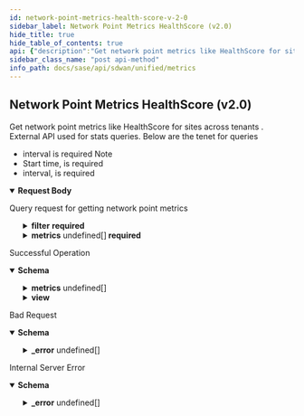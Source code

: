 ```yaml
---
id: network-point-metrics-health-score-v-2-0
sidebar_label: Network Point Metrics HealthScore (v2.0)
hide_title: true
hide_table_of_contents: true
api: {"description":"Get network point metrics like HealthScore for sites across tenants . External API used for stats queries. Below are the tenet for queries\n* interval is required\nNote\n* Start time, is required\n* interval, is required\n","operationId":"post-sdwan-v2.0-api-monitor-network_point_metrics_hs","requestBody":{"content":{"application/json":{"schema":{"properties":{"end_time":{"format":"date","type":"string"},"filter":{"description":"Filter: Required(FILTER_REQUIRED) Valid ","properties":{"direction":{"description":"Direction","items":{"description":"Direction","type":"string"},"type":"array"},"element":{"description":"Element","items":{"description":"Element","type":"string"},"type":"array"},"interface":{"description":"Interfaces","items":{"description":"Interfaces","type":"string"},"type":"array"},"site":{"description":"Site","type":"string"},"sites":{"description":"Sites","items":{"description":"Sites","type":"string"},"type":"array"},"waninterface":{"description":"Waninterface","items":{"description":"Waninterface","type":"string"},"type":"array"}}},"interval":{"description":"Interval: Required(error = INTERVAL_REQUIRED: Interval is required as part of the request) ","enum":["TEN_SEC","ONE_MIN","FIVE_MIN","ONE_HOUR","ONE_DAY"],"type":"string"},"metrics":{"description":"Metrics: Required(error = METRICS_LIST_REQUIRED: Metrics list is required, please provide at least one metric ) ","items":{"properties":{"series":{"description":"Series","items":{"properties":{"data":{"description":"Data","items":{"properties":{"datapoints":{"description":"Datapoints","items":{"properties":{"duration":{"format":"date-time","type":"string"},"filter_property_id":{"description":"Filter Property Id","type":"string"},"value":{"description":"Value: JsonInclude(content = ALWAYS, contentFilter = classOf[Void], value = ALWAYS, valueFilter = classOf[Void]) ","type":"number"}}},"type":"array"},"statistics":{"description":"Statistics","type":"object"}}},"type":"array"},"interval":{"description":"Interval","type":"string"},"name":{"description":"Name","type":"string"},"unit":{"description":"Unit","type":"string"},"view":{"description":"View","type":"object"}}},"type":"array"}}},"type":"array"},"name":{"description":"Name: Pattern(error = INVALID_FILTER: Schema check failed - Invalid value for param {}, regexp = ^[A-Za-z]+$) ","type":"string"},"start_time":{"format":"date","type":"string"}},"required":["filter","metrics","interval"]}}},"description":"Query request for getting network point metrics"},"responses":{"200":{"content":{"application/json":{"schema":{"properties":{"interval":{"description":"Interval","enum":["TEN_SEC","ONE_MIN","FIVE_MIN","ONE_HOUR","ONE_DAY"],"type":"string"},"metrics":{"description":"Metrics","items":{"properties":{"name":{"description":"Name","type":"string"},"sites":{"description":"Sites","items":{"properties":{"data":{"description":"Data","properties":{"avail_disk":{"description":"Avail Disk","type":"number"},"avail_mem":{"description":"Avail Mem","type":"number"},"avidle":{"description":"Avidle","type":"number"},"avidlemn":{"description":"Avidlemn","type":"number"},"avidlemx":{"description":"Avidlemx","type":"number"},"bad_link_health_reason_bitmap":{"description":"Bad Link Health Reason Bitmap","type":"number"},"downlink_jitter_avg":{"description":"Downlink Jitter Avg","type":"number"},"downlink_mos_avg":{"description":"Downlink Mos Avg","type":"number"},"downlink_mos_max":{"description":"Downlink Mos Max","type":"number"},"downlink_mos_min":{"description":"Downlink Mos Min","type":"number"},"downlink_pkt_loss_avg":{"description":"Downlink Pkt Loss Avg","type":"number"},"dskmn":{"description":"Dskmn","type":"number"},"dskmx":{"description":"Dskmx","type":"number"},"egress":{"description":"Egress","type":"number"},"ingress":{"description":"Ingress","type":"number"},"link_healthy":{"description":"Link Healthy","type":"number"},"memmn":{"description":"Memmn","type":"number"},"memmx":{"description":"Memmx","type":"number"},"rtt_latency":{"description":"Rtt Latency","type":"number"},"sample_completeness":{"description":"Sample Completeness","type":"number"},"tunnel_healthscore":{"description":"Tunnel Healthscore","type":"number"},"uplink_jitter_avg":{"description":"Uplink Jitter Avg","type":"number"},"uplink_mos_avg":{"description":"Uplink Mos Avg","type":"number"},"uplink_mos_max":{"description":"Uplink Mos Max","type":"number"},"uplink_mos_min":{"description":"Uplink Mos Min","type":"number"},"uplink_pkt_loss_avg":{"description":"Uplink Pkt Loss Avg","type":"number"}}},"site_id":{"description":"Site Id","type":"string"},"waninterfaces":{"description":"Waninterfaces","items":{"properties":{"anynetlinks":{"description":"Anynetlinks","items":{"properties":{"anynet_link_id":{"description":"Anynet Link Id","type":"string"},"data":{"description":"Data","properties":{"avail_disk":{"description":"Avail Disk","type":"number"},"avail_mem":{"description":"Avail Mem","type":"number"},"avidle":{"description":"Avidle","type":"number"},"avidlemn":{"description":"Avidlemn","type":"number"},"avidlemx":{"description":"Avidlemx","type":"number"},"bad_link_health_reason_bitmap":{"description":"Bad Link Health Reason Bitmap","type":"number"},"downlink_jitter_avg":{"description":"Downlink Jitter Avg","type":"number"},"downlink_mos_avg":{"description":"Downlink Mos Avg","type":"number"},"downlink_mos_max":{"description":"Downlink Mos Max","type":"number"},"downlink_mos_min":{"description":"Downlink Mos Min","type":"number"},"downlink_pkt_loss_avg":{"description":"Downlink Pkt Loss Avg","type":"number"},"dskmn":{"description":"Dskmn","type":"number"},"dskmx":{"description":"Dskmx","type":"number"},"egress":{"description":"Egress","type":"number"},"ingress":{"description":"Ingress","type":"number"},"link_healthy":{"description":"Link Healthy","type":"number"},"memmn":{"description":"Memmn","type":"number"},"memmx":{"description":"Memmx","type":"number"},"rtt_latency":{"description":"Rtt Latency","type":"number"},"sample_completeness":{"description":"Sample Completeness","type":"number"},"tunnel_healthscore":{"description":"Tunnel Healthscore","type":"number"},"uplink_jitter_avg":{"description":"Uplink Jitter Avg","type":"number"},"uplink_mos_avg":{"description":"Uplink Mos Avg","type":"number"},"uplink_mos_max":{"description":"Uplink Mos Max","type":"number"},"uplink_mos_min":{"description":"Uplink Mos Min","type":"number"},"uplink_pkt_loss_avg":{"description":"Uplink Pkt Loss Avg","type":"number"}}}}},"type":"array"},"data":{"description":"Data","properties":{"avail_disk":{"description":"Avail Disk","type":"number"},"avail_mem":{"description":"Avail Mem","type":"number"},"avidle":{"description":"Avidle","type":"number"},"avidlemn":{"description":"Avidlemn","type":"number"},"avidlemx":{"description":"Avidlemx","type":"number"},"bad_link_health_reason_bitmap":{"description":"Bad Link Health Reason Bitmap","type":"number"},"downlink_jitter_avg":{"description":"Downlink Jitter Avg","type":"number"},"downlink_mos_avg":{"description":"Downlink Mos Avg","type":"number"},"downlink_mos_max":{"description":"Downlink Mos Max","type":"number"},"downlink_mos_min":{"description":"Downlink Mos Min","type":"number"},"downlink_pkt_loss_avg":{"description":"Downlink Pkt Loss Avg","type":"number"},"dskmn":{"description":"Dskmn","type":"number"},"dskmx":{"description":"Dskmx","type":"number"},"egress":{"description":"Egress","type":"number"},"ingress":{"description":"Ingress","type":"number"},"link_healthy":{"description":"Link Healthy","type":"number"},"memmn":{"description":"Memmn","type":"number"},"memmx":{"description":"Memmx","type":"number"},"rtt_latency":{"description":"Rtt Latency","type":"number"},"sample_completeness":{"description":"Sample Completeness","type":"number"},"tunnel_healthscore":{"description":"Tunnel Healthscore","type":"number"},"uplink_jitter_avg":{"description":"Uplink Jitter Avg","type":"number"},"uplink_mos_avg":{"description":"Uplink Mos Avg","type":"number"},"uplink_mos_max":{"description":"Uplink Mos Max","type":"number"},"uplink_mos_min":{"description":"Uplink Mos Min","type":"number"},"uplink_pkt_loss_avg":{"description":"Uplink Pkt Loss Avg","type":"number"}}},"wn_path_id":{"description":"Wn Path Id","type":"string"}}},"type":"array"}}},"type":"array"},"unit":{"description":"Unit","type":"string"}}},"type":"array"},"start_time":{"format":"date","type":"string"},"view":{"description":"View","properties":{"app_id":{"description":"App Id","type":"string"},"cellular_module_id":{"description":"Cellular Module Id","type":"string"},"direction":{"description":"Direction","enum":["Ingress","Egress"],"type":"string"},"element_id":{"description":"Element Id","type":"string"},"interface_id":{"description":"Interface Id","type":"string"},"path_id":{"description":"Path Id","type":"string"},"path_type":{"description":"Path Type","enum":["public_direct","public_vpn","private_direct","private_vpn","unknown","servicelink"],"type":"string"},"priority":{"description":"Priority","type":"string"},"site_id":{"description":"Site Id","type":"string"},"traffic_type":{"description":"Traffic Type","type":"string"},"waninterface_id":{"description":"Waninterface Id","type":"string"}}}}}}},"description":"Successful Operation"},"400":{"content":{"application/json":{"example":{"value":{"_error":[{"code":"INVALID_REQUEST_ERROR_0001"},{"code":"METRIC_NOT_SUPPORTED"},{"code":"VERSION_NOT_SUPPORTED"}]}},"schema":{"properties":{"_error":{"items":{"properties":{"code":{"type":"string"},"message":{"type":"string"}}},"type":"array"}}}}},"description":"Bad Request"},"500":{"content":{"application/json":{"schema":{"properties":{"_error":{"items":{"properties":{"code":{"type":"string"},"message":{"type":"string"}}},"type":"array"}}}}},"description":"Internal Server Error"}},"tags":["Metrics"],"parameters":[],"method":"post","path":"/sdwan/v2.0/api/monitor/network_point_metrics_hs","servers":[{"url":"/"}],"jsonRequestBodyExample":{"end_time":"2022-07-28","filter":{"direction":["string"],"element":["string"],"interface":["string"],"site":"string","sites":["string"],"waninterface":["string"]},"interval":"TEN_SEC","metrics":[{"series":[{"data":[{"datapoints":[{"duration":"string","filter_property_id":"string","value":0}],"statistics":{}}],"interval":"string","name":"string","unit":"string","view":{}}]}],"name":"string","start_time":"2022-07-28"},"info":{"contact":{},"description":"List of APIs used to retrieve SDWAN metrics such as badnwidth utilization, TCP transaction, application health, application performance, LQM, flows, interface & system metrics.","title":"Metrics","version":"Latest"},"postman":{"name":"Network Point Metrics HealthScore (v2.0)","description":{"content":"Get network point metrics like HealthScore for sites across tenants . External API used for stats queries. Below are the tenet for queries\n* interval is required\nNote\n* Start time, is required\n* interval, is required\n","type":"text/plain"},"url":{"path":["sdwan","v2.0","api","monitor","network_point_metrics_hs"],"host":["{{baseUrl}}"],"query":[],"variable":[]},"header":[{"key":"Content-Type","value":"application/json"},{"key":"Accept","value":"application/json"}],"method":"POST","body":{"mode":"raw","raw":"\"\"","options":{"raw":{"language":"json"}}}}}
sidebar_class_name: "post api-method"
info_path: docs/sase/api/sdwan/unified/metrics
---
```



## Network Point Metrics HealthScore (v2.0)



Get network point metrics like HealthScore for sites across tenants . External API used for stats queries. Below are the tenet for queries
* interval is required
Note
* Start time, is required
* interval, is required


<details style={{}} data-collapsed={false} open={true}><summary style={{"textAlign":"left"}}><strong>Request Body</strong></summary><div style={{"textAlign":"left","marginLeft":"1rem"}}><div style={{"marginTop":"1rem","marginBottom":"1rem"}}>

Query request for getting network point metrics

</div></div><ul style={{"marginLeft":"1rem"}}><SchemaItem collapsible={false} name={"end_time"} required={false} schemaDescription={undefined} schemaName={"date"} qualifierMessage={undefined}></SchemaItem><SchemaItem collapsible={true} className={"schemaItem"}><details style={{}}><summary style={{}}><strong>filter</strong><span style={{"opacity":"0.6"}}> </span><strong style={{"fontSize":"var(--ifm-code-font-size)","color":"var(--openapi-required)"}}> required</strong></summary><div style={{"marginLeft":"1rem"}}><div style={{"marginTop":".5rem","marginBottom":".5rem"}}>

Filter: Required(FILTER_REQUIRED) Valid 

</div><SchemaItem collapsible={false} name={"direction"} required={false} schemaDescription={"Direction"} schemaName={"string[]"} qualifierMessage={undefined}></SchemaItem><SchemaItem collapsible={false} name={"element"} required={false} schemaDescription={"Element"} schemaName={"string[]"} qualifierMessage={undefined}></SchemaItem><SchemaItem collapsible={false} name={"interface"} required={false} schemaDescription={"Interfaces"} schemaName={"string[]"} qualifierMessage={undefined}></SchemaItem><SchemaItem collapsible={false} name={"site"} required={false} schemaDescription={"Site"} schemaName={"string"} qualifierMessage={undefined}></SchemaItem><SchemaItem collapsible={false} name={"sites"} required={false} schemaDescription={"Sites"} schemaName={"string[]"} qualifierMessage={undefined}></SchemaItem><SchemaItem collapsible={false} name={"waninterface"} required={false} schemaDescription={"Waninterface"} schemaName={"string[]"} qualifierMessage={undefined}></SchemaItem></div></details></SchemaItem><SchemaItem collapsible={false} name={"interval"} required={true} schemaDescription={"Interval: Required(error = INTERVAL_REQUIRED: Interval is required as part of the request) "} schemaName={"string"} qualifierMessage={"**Possible values:** [`TEN_SEC`, `ONE_MIN`, `FIVE_MIN`, `ONE_HOUR`, `ONE_DAY`]"}></SchemaItem><SchemaItem collapsible={true} className={"schemaItem"}><details style={{}}><summary style={{}}><strong>metrics</strong><span style={{"opacity":"0.6"}}> undefined[]</span><strong style={{"fontSize":"var(--ifm-code-font-size)","color":"var(--openapi-required)"}}> required</strong></summary><div style={{"marginLeft":"1rem"}}><div style={{"marginTop":".5rem","marginBottom":".5rem"}}>

Metrics: Required(error = METRICS_LIST_REQUIRED: Metrics list is required, please provide at least one metric ) 

</div><SchemaItem collapsible={true} className={"schemaItem"}><details style={{}}><summary style={{}}><strong>series</strong><span style={{"opacity":"0.6"}}> undefined[]</span></summary><div style={{"marginLeft":"1rem"}}><div style={{"marginTop":".5rem","marginBottom":".5rem"}}>

Series

</div><SchemaItem collapsible={true} className={"schemaItem"}><details style={{}}><summary style={{}}><strong>data</strong><span style={{"opacity":"0.6"}}> undefined[]</span></summary><div style={{"marginLeft":"1rem"}}><div style={{"marginTop":".5rem","marginBottom":".5rem"}}>

Data

</div><SchemaItem collapsible={true} className={"schemaItem"}><details style={{}}><summary style={{}}><strong>datapoints</strong><span style={{"opacity":"0.6"}}> undefined[]</span></summary><div style={{"marginLeft":"1rem"}}><div style={{"marginTop":".5rem","marginBottom":".5rem"}}>

Datapoints

</div><SchemaItem collapsible={false} name={"duration"} required={false} schemaDescription={undefined} schemaName={"date-time"} qualifierMessage={undefined}></SchemaItem><SchemaItem collapsible={false} name={"filter_property_id"} required={false} schemaDescription={"Filter Property Id"} schemaName={"string"} qualifierMessage={undefined}></SchemaItem><SchemaItem collapsible={false} name={"value"} required={false} schemaDescription={"Value: JsonInclude(content = ALWAYS, contentFilter = classOf[Void], value = ALWAYS, valueFilter = classOf[Void]) "} schemaName={"number"} qualifierMessage={undefined}></SchemaItem></div></details></SchemaItem><SchemaItem collapsible={false} name={"statistics"} required={false} schemaDescription={"Statistics"} schemaName={"object"} qualifierMessage={undefined}></SchemaItem></div></details></SchemaItem><SchemaItem collapsible={false} name={"interval"} required={false} schemaDescription={"Interval"} schemaName={"string"} qualifierMessage={undefined}></SchemaItem><SchemaItem collapsible={false} name={"name"} required={false} schemaDescription={"Name"} schemaName={"string"} qualifierMessage={undefined}></SchemaItem><SchemaItem collapsible={false} name={"unit"} required={false} schemaDescription={"Unit"} schemaName={"string"} qualifierMessage={undefined}></SchemaItem><SchemaItem collapsible={false} name={"view"} required={false} schemaDescription={"View"} schemaName={"object"} qualifierMessage={undefined}></SchemaItem></div></details></SchemaItem></div></details></SchemaItem><SchemaItem collapsible={false} name={"name"} required={false} schemaDescription={"Name: Pattern(error = INVALID_FILTER: Schema check failed - Invalid value for param {}, regexp = ^[A-Za-z]+$) "} schemaName={"string"} qualifierMessage={undefined}></SchemaItem><SchemaItem collapsible={false} name={"start_time"} required={false} schemaDescription={undefined} schemaName={"date"} qualifierMessage={undefined}></SchemaItem></ul></details><div><ApiTabs><TabItem label={"200"} value={"200"}><div>

Successful Operation

</div><div><details style={{}} data-collapsed={false} open={true}><summary style={{"textAlign":"left"}}><strong>Schema</strong></summary><div style={{"textAlign":"left","marginLeft":"1rem"}}></div><ul style={{"marginLeft":"1rem"}}><SchemaItem collapsible={false} name={"interval"} required={false} schemaDescription={"Interval"} schemaName={"string"} qualifierMessage={"**Possible values:** [`TEN_SEC`, `ONE_MIN`, `FIVE_MIN`, `ONE_HOUR`, `ONE_DAY`]"}></SchemaItem><SchemaItem collapsible={true} className={"schemaItem"}><details style={{}}><summary style={{}}><strong>metrics</strong><span style={{"opacity":"0.6"}}> undefined[]</span></summary><div style={{"marginLeft":"1rem"}}><div style={{"marginTop":".5rem","marginBottom":".5rem"}}>

Metrics

</div><SchemaItem collapsible={false} name={"name"} required={false} schemaDescription={"Name"} schemaName={"string"} qualifierMessage={undefined}></SchemaItem><SchemaItem collapsible={true} className={"schemaItem"}><details style={{}}><summary style={{}}><strong>sites</strong><span style={{"opacity":"0.6"}}> undefined[]</span></summary><div style={{"marginLeft":"1rem"}}><div style={{"marginTop":".5rem","marginBottom":".5rem"}}>

Sites

</div><SchemaItem collapsible={true} className={"schemaItem"}><details style={{}}><summary style={{}}><strong>data</strong><span style={{"opacity":"0.6"}}> </span></summary><div style={{"marginLeft":"1rem"}}><div style={{"marginTop":".5rem","marginBottom":".5rem"}}>

Data

</div><SchemaItem collapsible={false} name={"avail_disk"} required={false} schemaDescription={"Avail Disk"} schemaName={"number"} qualifierMessage={undefined}></SchemaItem><SchemaItem collapsible={false} name={"avail_mem"} required={false} schemaDescription={"Avail Mem"} schemaName={"number"} qualifierMessage={undefined}></SchemaItem><SchemaItem collapsible={false} name={"avidle"} required={false} schemaDescription={"Avidle"} schemaName={"number"} qualifierMessage={undefined}></SchemaItem><SchemaItem collapsible={false} name={"avidlemn"} required={false} schemaDescription={"Avidlemn"} schemaName={"number"} qualifierMessage={undefined}></SchemaItem><SchemaItem collapsible={false} name={"avidlemx"} required={false} schemaDescription={"Avidlemx"} schemaName={"number"} qualifierMessage={undefined}></SchemaItem><SchemaItem collapsible={false} name={"bad_link_health_reason_bitmap"} required={false} schemaDescription={"Bad Link Health Reason Bitmap"} schemaName={"number"} qualifierMessage={undefined}></SchemaItem><SchemaItem collapsible={false} name={"downlink_jitter_avg"} required={false} schemaDescription={"Downlink Jitter Avg"} schemaName={"number"} qualifierMessage={undefined}></SchemaItem><SchemaItem collapsible={false} name={"downlink_mos_avg"} required={false} schemaDescription={"Downlink Mos Avg"} schemaName={"number"} qualifierMessage={undefined}></SchemaItem><SchemaItem collapsible={false} name={"downlink_mos_max"} required={false} schemaDescription={"Downlink Mos Max"} schemaName={"number"} qualifierMessage={undefined}></SchemaItem><SchemaItem collapsible={false} name={"downlink_mos_min"} required={false} schemaDescription={"Downlink Mos Min"} schemaName={"number"} qualifierMessage={undefined}></SchemaItem><SchemaItem collapsible={false} name={"downlink_pkt_loss_avg"} required={false} schemaDescription={"Downlink Pkt Loss Avg"} schemaName={"number"} qualifierMessage={undefined}></SchemaItem><SchemaItem collapsible={false} name={"dskmn"} required={false} schemaDescription={"Dskmn"} schemaName={"number"} qualifierMessage={undefined}></SchemaItem><SchemaItem collapsible={false} name={"dskmx"} required={false} schemaDescription={"Dskmx"} schemaName={"number"} qualifierMessage={undefined}></SchemaItem><SchemaItem collapsible={false} name={"egress"} required={false} schemaDescription={"Egress"} schemaName={"number"} qualifierMessage={undefined}></SchemaItem><SchemaItem collapsible={false} name={"ingress"} required={false} schemaDescription={"Ingress"} schemaName={"number"} qualifierMessage={undefined}></SchemaItem><SchemaItem collapsible={false} name={"link_healthy"} required={false} schemaDescription={"Link Healthy"} schemaName={"number"} qualifierMessage={undefined}></SchemaItem><SchemaItem collapsible={false} name={"memmn"} required={false} schemaDescription={"Memmn"} schemaName={"number"} qualifierMessage={undefined}></SchemaItem><SchemaItem collapsible={false} name={"memmx"} required={false} schemaDescription={"Memmx"} schemaName={"number"} qualifierMessage={undefined}></SchemaItem><SchemaItem collapsible={false} name={"rtt_latency"} required={false} schemaDescription={"Rtt Latency"} schemaName={"number"} qualifierMessage={undefined}></SchemaItem><SchemaItem collapsible={false} name={"sample_completeness"} required={false} schemaDescription={"Sample Completeness"} schemaName={"number"} qualifierMessage={undefined}></SchemaItem><SchemaItem collapsible={false} name={"tunnel_healthscore"} required={false} schemaDescription={"Tunnel Healthscore"} schemaName={"number"} qualifierMessage={undefined}></SchemaItem><SchemaItem collapsible={false} name={"uplink_jitter_avg"} required={false} schemaDescription={"Uplink Jitter Avg"} schemaName={"number"} qualifierMessage={undefined}></SchemaItem><SchemaItem collapsible={false} name={"uplink_mos_avg"} required={false} schemaDescription={"Uplink Mos Avg"} schemaName={"number"} qualifierMessage={undefined}></SchemaItem><SchemaItem collapsible={false} name={"uplink_mos_max"} required={false} schemaDescription={"Uplink Mos Max"} schemaName={"number"} qualifierMessage={undefined}></SchemaItem><SchemaItem collapsible={false} name={"uplink_mos_min"} required={false} schemaDescription={"Uplink Mos Min"} schemaName={"number"} qualifierMessage={undefined}></SchemaItem><SchemaItem collapsible={false} name={"uplink_pkt_loss_avg"} required={false} schemaDescription={"Uplink Pkt Loss Avg"} schemaName={"number"} qualifierMessage={undefined}></SchemaItem></div></details></SchemaItem><SchemaItem collapsible={false} name={"site_id"} required={false} schemaDescription={"Site Id"} schemaName={"string"} qualifierMessage={undefined}></SchemaItem><SchemaItem collapsible={true} className={"schemaItem"}><details style={{}}><summary style={{}}><strong>waninterfaces</strong><span style={{"opacity":"0.6"}}> undefined[]</span></summary><div style={{"marginLeft":"1rem"}}><div style={{"marginTop":".5rem","marginBottom":".5rem"}}>

Waninterfaces

</div><SchemaItem collapsible={true} className={"schemaItem"}><details style={{}}><summary style={{}}><strong>anynetlinks</strong><span style={{"opacity":"0.6"}}> undefined[]</span></summary><div style={{"marginLeft":"1rem"}}><div style={{"marginTop":".5rem","marginBottom":".5rem"}}>

Anynetlinks

</div><SchemaItem collapsible={false} name={"anynet_link_id"} required={false} schemaDescription={"Anynet Link Id"} schemaName={"string"} qualifierMessage={undefined}></SchemaItem><SchemaItem collapsible={true} className={"schemaItem"}><details style={{}}><summary style={{}}><strong>data</strong><span style={{"opacity":"0.6"}}> </span></summary><div style={{"marginLeft":"1rem"}}><div style={{"marginTop":".5rem","marginBottom":".5rem"}}>

Data

</div><SchemaItem collapsible={false} name={"avail_disk"} required={false} schemaDescription={"Avail Disk"} schemaName={"number"} qualifierMessage={undefined}></SchemaItem><SchemaItem collapsible={false} name={"avail_mem"} required={false} schemaDescription={"Avail Mem"} schemaName={"number"} qualifierMessage={undefined}></SchemaItem><SchemaItem collapsible={false} name={"avidle"} required={false} schemaDescription={"Avidle"} schemaName={"number"} qualifierMessage={undefined}></SchemaItem><SchemaItem collapsible={false} name={"avidlemn"} required={false} schemaDescription={"Avidlemn"} schemaName={"number"} qualifierMessage={undefined}></SchemaItem><SchemaItem collapsible={false} name={"avidlemx"} required={false} schemaDescription={"Avidlemx"} schemaName={"number"} qualifierMessage={undefined}></SchemaItem><SchemaItem collapsible={false} name={"bad_link_health_reason_bitmap"} required={false} schemaDescription={"Bad Link Health Reason Bitmap"} schemaName={"number"} qualifierMessage={undefined}></SchemaItem><SchemaItem collapsible={false} name={"downlink_jitter_avg"} required={false} schemaDescription={"Downlink Jitter Avg"} schemaName={"number"} qualifierMessage={undefined}></SchemaItem><SchemaItem collapsible={false} name={"downlink_mos_avg"} required={false} schemaDescription={"Downlink Mos Avg"} schemaName={"number"} qualifierMessage={undefined}></SchemaItem><SchemaItem collapsible={false} name={"downlink_mos_max"} required={false} schemaDescription={"Downlink Mos Max"} schemaName={"number"} qualifierMessage={undefined}></SchemaItem><SchemaItem collapsible={false} name={"downlink_mos_min"} required={false} schemaDescription={"Downlink Mos Min"} schemaName={"number"} qualifierMessage={undefined}></SchemaItem><SchemaItem collapsible={false} name={"downlink_pkt_loss_avg"} required={false} schemaDescription={"Downlink Pkt Loss Avg"} schemaName={"number"} qualifierMessage={undefined}></SchemaItem><SchemaItem collapsible={false} name={"dskmn"} required={false} schemaDescription={"Dskmn"} schemaName={"number"} qualifierMessage={undefined}></SchemaItem><SchemaItem collapsible={false} name={"dskmx"} required={false} schemaDescription={"Dskmx"} schemaName={"number"} qualifierMessage={undefined}></SchemaItem><SchemaItem collapsible={false} name={"egress"} required={false} schemaDescription={"Egress"} schemaName={"number"} qualifierMessage={undefined}></SchemaItem><SchemaItem collapsible={false} name={"ingress"} required={false} schemaDescription={"Ingress"} schemaName={"number"} qualifierMessage={undefined}></SchemaItem><SchemaItem collapsible={false} name={"link_healthy"} required={false} schemaDescription={"Link Healthy"} schemaName={"number"} qualifierMessage={undefined}></SchemaItem><SchemaItem collapsible={false} name={"memmn"} required={false} schemaDescription={"Memmn"} schemaName={"number"} qualifierMessage={undefined}></SchemaItem><SchemaItem collapsible={false} name={"memmx"} required={false} schemaDescription={"Memmx"} schemaName={"number"} qualifierMessage={undefined}></SchemaItem><SchemaItem collapsible={false} name={"rtt_latency"} required={false} schemaDescription={"Rtt Latency"} schemaName={"number"} qualifierMessage={undefined}></SchemaItem><SchemaItem collapsible={false} name={"sample_completeness"} required={false} schemaDescription={"Sample Completeness"} schemaName={"number"} qualifierMessage={undefined}></SchemaItem><SchemaItem collapsible={false} name={"tunnel_healthscore"} required={false} schemaDescription={"Tunnel Healthscore"} schemaName={"number"} qualifierMessage={undefined}></SchemaItem><SchemaItem collapsible={false} name={"uplink_jitter_avg"} required={false} schemaDescription={"Uplink Jitter Avg"} schemaName={"number"} qualifierMessage={undefined}></SchemaItem><SchemaItem collapsible={false} name={"uplink_mos_avg"} required={false} schemaDescription={"Uplink Mos Avg"} schemaName={"number"} qualifierMessage={undefined}></SchemaItem><SchemaItem collapsible={false} name={"uplink_mos_max"} required={false} schemaDescription={"Uplink Mos Max"} schemaName={"number"} qualifierMessage={undefined}></SchemaItem><SchemaItem collapsible={false} name={"uplink_mos_min"} required={false} schemaDescription={"Uplink Mos Min"} schemaName={"number"} qualifierMessage={undefined}></SchemaItem><SchemaItem collapsible={false} name={"uplink_pkt_loss_avg"} required={false} schemaDescription={"Uplink Pkt Loss Avg"} schemaName={"number"} qualifierMessage={undefined}></SchemaItem></div></details></SchemaItem></div></details></SchemaItem><SchemaItem collapsible={true} className={"schemaItem"}><details style={{}}><summary style={{}}><strong>data</strong><span style={{"opacity":"0.6"}}> </span></summary><div style={{"marginLeft":"1rem"}}><div style={{"marginTop":".5rem","marginBottom":".5rem"}}>

Data

</div><SchemaItem collapsible={false} name={"avail_disk"} required={false} schemaDescription={"Avail Disk"} schemaName={"number"} qualifierMessage={undefined}></SchemaItem><SchemaItem collapsible={false} name={"avail_mem"} required={false} schemaDescription={"Avail Mem"} schemaName={"number"} qualifierMessage={undefined}></SchemaItem><SchemaItem collapsible={false} name={"avidle"} required={false} schemaDescription={"Avidle"} schemaName={"number"} qualifierMessage={undefined}></SchemaItem><SchemaItem collapsible={false} name={"avidlemn"} required={false} schemaDescription={"Avidlemn"} schemaName={"number"} qualifierMessage={undefined}></SchemaItem><SchemaItem collapsible={false} name={"avidlemx"} required={false} schemaDescription={"Avidlemx"} schemaName={"number"} qualifierMessage={undefined}></SchemaItem><SchemaItem collapsible={false} name={"bad_link_health_reason_bitmap"} required={false} schemaDescription={"Bad Link Health Reason Bitmap"} schemaName={"number"} qualifierMessage={undefined}></SchemaItem><SchemaItem collapsible={false} name={"downlink_jitter_avg"} required={false} schemaDescription={"Downlink Jitter Avg"} schemaName={"number"} qualifierMessage={undefined}></SchemaItem><SchemaItem collapsible={false} name={"downlink_mos_avg"} required={false} schemaDescription={"Downlink Mos Avg"} schemaName={"number"} qualifierMessage={undefined}></SchemaItem><SchemaItem collapsible={false} name={"downlink_mos_max"} required={false} schemaDescription={"Downlink Mos Max"} schemaName={"number"} qualifierMessage={undefined}></SchemaItem><SchemaItem collapsible={false} name={"downlink_mos_min"} required={false} schemaDescription={"Downlink Mos Min"} schemaName={"number"} qualifierMessage={undefined}></SchemaItem><SchemaItem collapsible={false} name={"downlink_pkt_loss_avg"} required={false} schemaDescription={"Downlink Pkt Loss Avg"} schemaName={"number"} qualifierMessage={undefined}></SchemaItem><SchemaItem collapsible={false} name={"dskmn"} required={false} schemaDescription={"Dskmn"} schemaName={"number"} qualifierMessage={undefined}></SchemaItem><SchemaItem collapsible={false} name={"dskmx"} required={false} schemaDescription={"Dskmx"} schemaName={"number"} qualifierMessage={undefined}></SchemaItem><SchemaItem collapsible={false} name={"egress"} required={false} schemaDescription={"Egress"} schemaName={"number"} qualifierMessage={undefined}></SchemaItem><SchemaItem collapsible={false} name={"ingress"} required={false} schemaDescription={"Ingress"} schemaName={"number"} qualifierMessage={undefined}></SchemaItem><SchemaItem collapsible={false} name={"link_healthy"} required={false} schemaDescription={"Link Healthy"} schemaName={"number"} qualifierMessage={undefined}></SchemaItem><SchemaItem collapsible={false} name={"memmn"} required={false} schemaDescription={"Memmn"} schemaName={"number"} qualifierMessage={undefined}></SchemaItem><SchemaItem collapsible={false} name={"memmx"} required={false} schemaDescription={"Memmx"} schemaName={"number"} qualifierMessage={undefined}></SchemaItem><SchemaItem collapsible={false} name={"rtt_latency"} required={false} schemaDescription={"Rtt Latency"} schemaName={"number"} qualifierMessage={undefined}></SchemaItem><SchemaItem collapsible={false} name={"sample_completeness"} required={false} schemaDescription={"Sample Completeness"} schemaName={"number"} qualifierMessage={undefined}></SchemaItem><SchemaItem collapsible={false} name={"tunnel_healthscore"} required={false} schemaDescription={"Tunnel Healthscore"} schemaName={"number"} qualifierMessage={undefined}></SchemaItem><SchemaItem collapsible={false} name={"uplink_jitter_avg"} required={false} schemaDescription={"Uplink Jitter Avg"} schemaName={"number"} qualifierMessage={undefined}></SchemaItem><SchemaItem collapsible={false} name={"uplink_mos_avg"} required={false} schemaDescription={"Uplink Mos Avg"} schemaName={"number"} qualifierMessage={undefined}></SchemaItem><SchemaItem collapsible={false} name={"uplink_mos_max"} required={false} schemaDescription={"Uplink Mos Max"} schemaName={"number"} qualifierMessage={undefined}></SchemaItem><SchemaItem collapsible={false} name={"uplink_mos_min"} required={false} schemaDescription={"Uplink Mos Min"} schemaName={"number"} qualifierMessage={undefined}></SchemaItem><SchemaItem collapsible={false} name={"uplink_pkt_loss_avg"} required={false} schemaDescription={"Uplink Pkt Loss Avg"} schemaName={"number"} qualifierMessage={undefined}></SchemaItem></div></details></SchemaItem><SchemaItem collapsible={false} name={"wn_path_id"} required={false} schemaDescription={"Wn Path Id"} schemaName={"string"} qualifierMessage={undefined}></SchemaItem></div></details></SchemaItem></div></details></SchemaItem><SchemaItem collapsible={false} name={"unit"} required={false} schemaDescription={"Unit"} schemaName={"string"} qualifierMessage={undefined}></SchemaItem></div></details></SchemaItem><SchemaItem collapsible={false} name={"start_time"} required={false} schemaDescription={undefined} schemaName={"date"} qualifierMessage={undefined}></SchemaItem><SchemaItem collapsible={true} className={"schemaItem"}><details style={{}}><summary style={{}}><strong>view</strong><span style={{"opacity":"0.6"}}> </span></summary><div style={{"marginLeft":"1rem"}}><div style={{"marginTop":".5rem","marginBottom":".5rem"}}>

View

</div><SchemaItem collapsible={false} name={"app_id"} required={false} schemaDescription={"App Id"} schemaName={"string"} qualifierMessage={undefined}></SchemaItem><SchemaItem collapsible={false} name={"cellular_module_id"} required={false} schemaDescription={"Cellular Module Id"} schemaName={"string"} qualifierMessage={undefined}></SchemaItem><SchemaItem collapsible={false} name={"direction"} required={false} schemaDescription={"Direction"} schemaName={"string"} qualifierMessage={"**Possible values:** [`Ingress`, `Egress`]"}></SchemaItem><SchemaItem collapsible={false} name={"element_id"} required={false} schemaDescription={"Element Id"} schemaName={"string"} qualifierMessage={undefined}></SchemaItem><SchemaItem collapsible={false} name={"interface_id"} required={false} schemaDescription={"Interface Id"} schemaName={"string"} qualifierMessage={undefined}></SchemaItem><SchemaItem collapsible={false} name={"path_id"} required={false} schemaDescription={"Path Id"} schemaName={"string"} qualifierMessage={undefined}></SchemaItem><SchemaItem collapsible={false} name={"path_type"} required={false} schemaDescription={"Path Type"} schemaName={"string"} qualifierMessage={"**Possible values:** [`public_direct`, `public_vpn`, `private_direct`, `private_vpn`, `unknown`, `servicelink`]"}></SchemaItem><SchemaItem collapsible={false} name={"priority"} required={false} schemaDescription={"Priority"} schemaName={"string"} qualifierMessage={undefined}></SchemaItem><SchemaItem collapsible={false} name={"site_id"} required={false} schemaDescription={"Site Id"} schemaName={"string"} qualifierMessage={undefined}></SchemaItem><SchemaItem collapsible={false} name={"traffic_type"} required={false} schemaDescription={"Traffic Type"} schemaName={"string"} qualifierMessage={undefined}></SchemaItem><SchemaItem collapsible={false} name={"waninterface_id"} required={false} schemaDescription={"Waninterface Id"} schemaName={"string"} qualifierMessage={undefined}></SchemaItem></div></details></SchemaItem></ul></details></div></TabItem><TabItem label={"400"} value={"400"}><div>

Bad Request

</div><div><details style={{}} data-collapsed={false} open={true}><summary style={{"textAlign":"left"}}><strong>Schema</strong></summary><div style={{"textAlign":"left","marginLeft":"1rem"}}></div><ul style={{"marginLeft":"1rem"}}><SchemaItem collapsible={true} className={"schemaItem"}><details style={{}}><summary style={{}}><strong>_error</strong><span style={{"opacity":"0.6"}}> undefined[]</span></summary><div style={{"marginLeft":"1rem"}}><SchemaItem collapsible={false} name={"code"} required={false} schemaDescription={undefined} schemaName={"string"} qualifierMessage={undefined}></SchemaItem><SchemaItem collapsible={false} name={"message"} required={false} schemaDescription={undefined} schemaName={"string"} qualifierMessage={undefined}></SchemaItem></div></details></SchemaItem></ul></details></div></TabItem><TabItem label={"500"} value={"500"}><div>

Internal Server Error

</div><div><details style={{}} data-collapsed={false} open={true}><summary style={{"textAlign":"left"}}><strong>Schema</strong></summary><div style={{"textAlign":"left","marginLeft":"1rem"}}></div><ul style={{"marginLeft":"1rem"}}><SchemaItem collapsible={true} className={"schemaItem"}><details style={{}}><summary style={{}}><strong>_error</strong><span style={{"opacity":"0.6"}}> undefined[]</span></summary><div style={{"marginLeft":"1rem"}}><SchemaItem collapsible={false} name={"code"} required={false} schemaDescription={undefined} schemaName={"string"} qualifierMessage={undefined}></SchemaItem><SchemaItem collapsible={false} name={"message"} required={false} schemaDescription={undefined} schemaName={"string"} qualifierMessage={undefined}></SchemaItem></div></details></SchemaItem></ul></details></div></TabItem></ApiTabs></div>
      